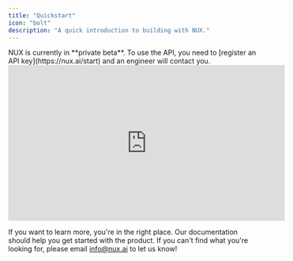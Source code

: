 ```yaml
---
title: "Quickstart"
icon: "bolt"
description: "A quick introduction to building with NUX."
---
```


<Note>
  NUX is currently in **private beta**. To use the API, you need to
  [register an API key](https://nux.ai/start) and an engineer will contact
  you.
</Note>

<iframe
  width="560"
  height="315"
  src="https://www.youtube.com/embed/4KzFe50RQkQ"
  title="YouTube video player"
  frameborder="0"
  allow="accelerometer; autoplay; clipboard-write; encrypted-media; gyroscope; picture-in-picture"
  allowFullScreen
></iframe>

If you want to learn more, you're in the right place. 
Our documentation should help you get started with the product. 
If you can't find what you're looking for, please email info@nux.ai to let us know! 